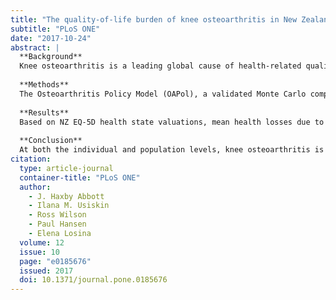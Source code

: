 ```yaml
---
title: "The quality-of-life burden of knee osteoarthritis in New Zealand adults: A model-based evaluation"
subtitle: "PLoS ONE"
date: "2017-10-24"
abstract: |
  **Background**
  Knee osteoarthritis is a leading global cause of health-related quality of life loss. The aim of this project was to quantify health losses arising from knee osteoarthritis in New Zealand (NZ) in terms of quality-adjusted life years (QALYs) lost.
  
  **Methods**
  The Osteoarthritis Policy Model (OAPol), a validated Monte Carlo computer simulation model, was used to estimate QALYs lost due to knee osteoarthritis in the NZ adult population aged 40–84 over their lifetimes from the base year of 2006 until death. Data were from the NZ Health Survey, NZ Burden of Diseases, NZ Census, and relevant literature. QALYs were derived from NZ EQ-5D value set 2. Sensitivity to health state valuation, disease and pain prevalence were assessed in secondary analyses.
  
  **Results**
  Based on NZ EQ-5D health state valuations, mean health losses due to knee osteoarthritis over people’s lifetimes in NZ are 3.44 QALYs per person, corresponding to 467,240 QALYs across the adult population. Average estimated per person QALY losses are higher for non-Māori females (3.55) than Māori females (3.38), and higher for non-Māori males (3.34) than Māori males (2.60). The proportion of QALYs lost out of the total quality-adjusted life expectancy for those without knee osteoarthritis is similar across all subgroups, ranging from 20 to 23 percent.
  
  **Conclusion**
  At both the individual and population levels, knee osteoarthritis is responsible for large lifetime QALY losses. QALY losses are higher for females than males due to greater prevalence of knee osteoarthritis and higher life expectancy, and lower for Māori than non-Māori due to lower life expectancy. Large health gains are potentially realisable from public health and policy measures aimed at decreasing incidence, progression, pain, and disability of osteoarthritis.
citation: 
  type: article-journal
  container-title: "PLoS ONE"
  author:
    - J. Haxby Abbott
    - Ilana M. Usiskin
    - Ross Wilson
    - Paul Hansen
    - Elena Losina
  volume: 12
  issue: 10
  page: "e0185676"
  issued: 2017
  doi: 10.1371/journal.pone.0185676
---
```

